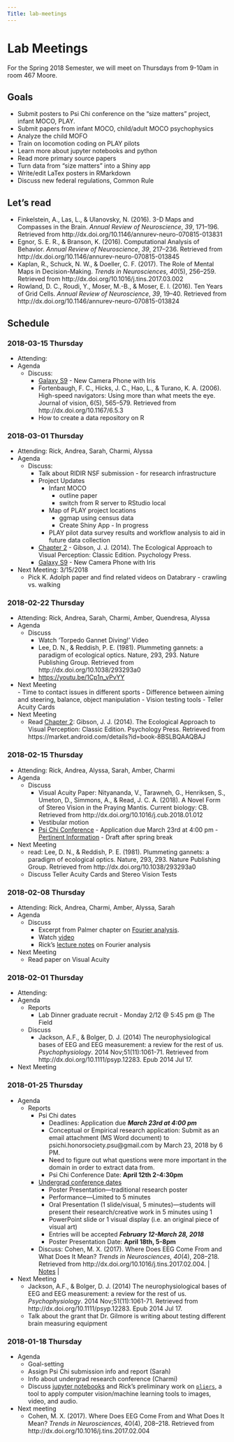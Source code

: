 ```yaml
---
Title: lab-meetings
---
```


# Lab Meetings

For the Spring 2018 Semester, we will meet on Thursdays from 9-10am in room 467 Moore.

## Goals

- Submit posters to Psi Chi conference on the "size matters" project, infant MOCO, PLAY.
- Submit papers from infant MOCO, child/adult MOCO psychophysics
- Analyze the child MOFO
- Train on locomotion coding on PLAY pilots
- Learn more about jupyter notebooks and python
- Read more primary source papers
- Turn data from "size matters" into a Shiny app
- Write/edit LaTex posters in RMarkdown
- Discuss new federal regulations, Common Rule

## Let's read

- Finkelstein, A., Las, L., & Ulanovsky, N. (2016). 3-D Maps and Compasses in the Brain. *Annual Review of Neuroscience*, *39*, 171–196. Retrieved from http://dx.doi.org/10.1146/annurev-neuro-070815-013831
- Egnor, S. E. R., & Branson, K. (2016). Computational Analysis of Behavior. *Annual Review of Neuroscience*, *39*, 217–236. Retrieved from http://dx.doi.org/10.1146/annurev-neuro-070815-013845
- Kaplan, R., Schuck, N. W., & Doeller, C. F. (2017). The Role of Mental Maps in Decision-Making. *Trends in Neurosciences*, *40*(5), 256–259. Retrieved from http://dx.doi.org/10.1016/j.tins.2017.03.002
- Rowland, D. C., Roudi, Y., Moser, M.-B., & Moser, E. I. (2016). Ten Years of Grid Cells. *Annual Review of Neuroscience*, *39*, 19–40. Retrieved from http://dx.doi.org/10.1146/annurev-neuro-070815-013824

## Schedule

### 2018-03-15 Thursday  

- Attending: 
- Agenda  
    - Discuss:
        - [Galaxy S9](https://www.youtube.com/watch?v=5_-NKRVn7IQ) - New Camera Phone with Iris
        - Fortenbaugh, F. C., Hicks, J. C., Hao, L., & Turano, K. A. (2006). High-speed navigators: Using more than what meets the eye. Journal of vision, 6(5), 565–579. Retrieved from http://dx.doi.org/10.1167/6.5.3
        - How to create a data repository on R

### 2018-03-01 Thursday

- Attending: Rick, Andrea, Sarah, Charmi, Alyssa
- Agenda  
    - Discuss: 
        - Talk about RIDIR NSF submission - for research infrastructure
        - Project Updates  
            - Infant MOCO  
                - outline paper  
                - switch from R server to RStudio local  
            - Map of PLAY project locations  
                - ggmap using census data  
                - Create Shiny App - In progress 
            - PLAY pilot data survey results and workflow analysis to aid in future data collection   
        - [Chapter 2](pdfs/gibson-1979-ch-2.pdf) - Gibson, J. J. (2014). The Ecological Approach to Visual Perception: Classic Edition. Psychology Press.  
        - [Galaxy S9](https://www.youtube.com/watch?v=5_-NKRVn7IQ) - New Camera Phone with Iris
- Next Meeting: 3/15/2018
    - Pick K. Adolph paper and find related videos on Databrary - crawling vs. walking

### 2018-02-22 Thursday

- Attending: Rick, Andrea, Sarah, Charmi, Amber, Quendresa, Alyssa  
- Agenda 
    - Discuss 
        - Watch 'Torpedo Gannet Diving!' Video
        - Lee, D. N., & Reddish, P. E. (1981). Plummeting gannets: a paradigm of ecological optics. Nature, 293, 293. Nature Publishing Group. Retrieved from http://dx.doi.org/10.1038/293293a0
        - <https://youtu.be/1Cp1n_vPvYY>
- Next Meeting     
        - Time to contact issues in different sports
        - Difference between aiming and steering, balance, object manipulation
        - Vision testing tools - Teller Acuity Cards
- Next Meeting       
    - Read [Chapter 2](pdfs/gibson-1979-ch-2.pdf): Gibson, J. J. (2014). The Ecological Approach to Visual Perception: Classic Edition. Psychology Press. Retrieved from https://market.android.com/details?id=book-8BSLBQAAQBAJ  
    
### 2018-02-15 Thursday

- Attending: Rick, Andrea, Alyssa, Sarah, Amber, Charmi 
- Agenda 
    - Discuss 
        - Visual Acuity Paper: Nityananda, V., Tarawneh, G., Henriksen, S., Umeton, D., Simmons, A., & Read, J. C. A. (2018). A Novel Form of Stereo Vision in the Praying Mantis. Current biology: CB. Retrieved from http://dx.doi.org/10.1016/j.cub.2018.01.012 
        - Vestibular motion 
        - [Psi Chi Conference](http://sites.psu.edu/psichi/research-conference-2/) 
              - Application due March 23rd at 4:00 pm - [Pertinent Information](https://docs.google.com/document/d/1CBm5eAsiAbZv1Iol2dasNsdMb1KHkp4srFkl2pgE2vY/edit?usp=sharing)
              - Draft after spring break 
- Next Meeting 
    - read: Lee, D. N., & Reddish, P. E. (1981). Plummeting gannets: a paradigm of ecological optics. Nature, 293, 293. Nature Publishing Group. Retrieved from http://dx.doi.org/10.1038/293293a0
    - Discuss Teller Acuity Cards and Stereo Vision Tests


### 2018-02-08 Thursday

- Attending: Rick, Andrea, Charmi, Amber, Alyssa, Sarah
- Agenda
    - Discuss
        - Excerpt from Palmer chapter on [Fourier analysis](pdfs/20180202145140744.pdf).
        - Watch [video](https://youtu.be/spUNpyF58BY)
        - Rick's [lecture notes](https://psu-psychology.github.io/psy-525-vision-spring-2017/slides/2018-01-29-retinal-image.html#34) on Fourier analysis
        
- Next Meeting 
    - Read paper on Visual Acuity

### 2018-02-01 Thursday

- Attending:
- Agenda  
    - Reports
        - Lab Dinner graduate recruit - Monday 2/12 @ 5:45 pm @ The Field
    - Discuss
        - Jackson, A.F., & Bolger, D. J. (2014) The neurophysiological bases of EEG and EEG measurement: a review for the rest of us. *Psychophysiology*. 2014 Nov;51(11):1061-71. Retrieved from http://dx.doi.org/10.1111/psyp.12283. Epub 2014 Jul 17.

- Next Meeting

### 2018-01-25 Thursday

- Agenda
    - Reports
        - Psi Chi dates
            - Deadlines: Application due ***March 23rd at 4:00 pm***
            - Conceptual or Empirical research application: Submit as an email attachment (MS Word document) to psichi.honorsociety.psu@gmail.com by March 23, 2018 by 6 PM.
            - Need to figure out what questions were more important in the domain in order to extract data from.
            - Psi Chi Conference Date: **April 12th 2-4:30pm**
        - [Undergrad conference dates](https://undergradresearch.psu.edu/exhibition/)
             - Poster Presentation—traditional research poster
             - Performance—Limited to 5 minutes
             - Oral Presentation (1 slide/visual, 5 minutes)—students will present their research/creative work in 5 minutes using 1
             - PowerPoint slide or 1 visual display (i.e. an original piece of visual art)
             - Entries will be accepted ***February 12-March 28, 2018***
             - Poster Presentation Date: **April 18th, 5-8pm**
      - Discuss: Cohen, M. X. (2017). Where Does EEG Come From and What Does It Mean? *Trends in Neurosciences*, *40*(4), 208–218. Retrieved from http://dx.doi.org/10.1016/j.tins.2017.02.004. | [Notes](lab-mtgs/notes-cohen-2017.html) |
- Next Meeting
    - Jackson, A.F., & Bolger, D. J. (2014) The neurophysiological bases of EEG and EEG measurement: a review for the rest of us. *Psychophysiology*. 2014 Nov;51(11):1061-71. Retrieved from http://dx.doi.org/10.1111/psyp.12283. Epub 2014 Jul 17.
    - Talk about the grant that Dr. Gilmore is writing about testing different brain measuring equipment

### 2018-01-18 Thursday

- Agenda
    - Goal-setting
    - Assign Psi Chi submission info and report (Sarah)
    - Info about undergrad research conference (Charmi)
    - Discuss [jupyter notebooks](http://jupyter.org) and Rick's preliminary work on [`pliers`](https://github.com/tyarkoni/pliers), a tool to apply computer vision/machine learning tools to images, video, and audio.
- Next meeting
    - Cohen, M. X. (2017). Where Does EEG Come From and What Does It Mean? *Trends in Neurosciences*, 40(4), 208–218. Retrieved from http://dx.doi.org/10.1016/j.tins.2017.02.004
    
